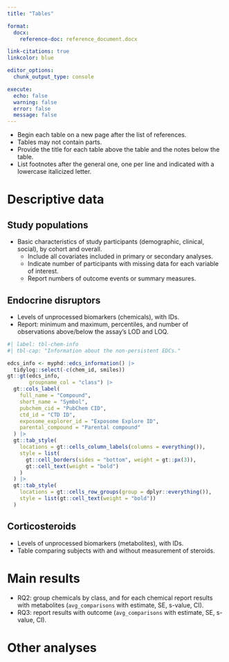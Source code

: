 ```yaml
---
title: "Tables"

format:
  docx:
    reference-doc: reference_document.docx

link-citations: true
linkcolor: blue

editor_options:
  chunk_output_type: console

execute:
  echo: false
  warning: false
  error: false
  message: false
---
```


- Begin each table on a new page after the list of references.
- Tables may not contain parts.
- Provide the title for each table above the table and the notes below the table.
- List footnotes after the general one, one per line and indicated with a lowercase italicized letter.

# Descriptive data

## Study populations

- Basic characteristics of study participants (demographic, clinical, social), by cohort and overall.
  - Include all covariates included in primary or secondary analyses.
  - Indicate number of participants with missing data for each variable of interest.
  - Report numbers of outcome events or summary measures.

## Endocrine disruptors

- Levels of unprocessed biomarkers (chemicals), with IDs.
- Report: minimum and maximum, percentiles, and number of observations above/below the assay's LOD and LOQ.

```r
#| label: tbl-chem-info
#| tbl-cap: "Information about the non-persistent EDCs."

edcs_info <- myphd::edcs_information() |>
  tidylog::select(-c(chem_id, smiles))
gt::gt(edcs_info,
       groupname_col = "class") |>
  gt::cols_label(
    full_name = "Compound",
    short_name = "Symbol",
    pubchem_cid = "PubChem CID",
    ctd_id = "CTD ID",
    exposome_explorer_id = "Exposome Explore ID",
    parental_compound = "Parental compound"
  ) |>
  gt::tab_style(
    locations = gt::cells_column_labels(columns = everything()),
    style = list(
      gt::cell_borders(sides = "bottom", weight = gt::px(3)),
      gt::cell_text(weight = "bold")
    )
  ) |>
  gt::tab_style(
    locations = gt::cells_row_groups(group = dplyr::everything()),
    style = list(gt::cell_text(weight = "bold"))
  )
```

## Corticosteroids

- Levels of unprocessed biomarkers (metabolites), with IDs.
- Table comparing subjects with and without measurement of steroids.

# Main results

- RQ2: group chemicals by class, and for each chemical report results with metabolites (`avg_comparisons` with estimate, SE, s-value, CI).
- RQ3: report results with outcome (`avg_comparisons` with estimate, SE, s-value, CI).

# Other analyses

